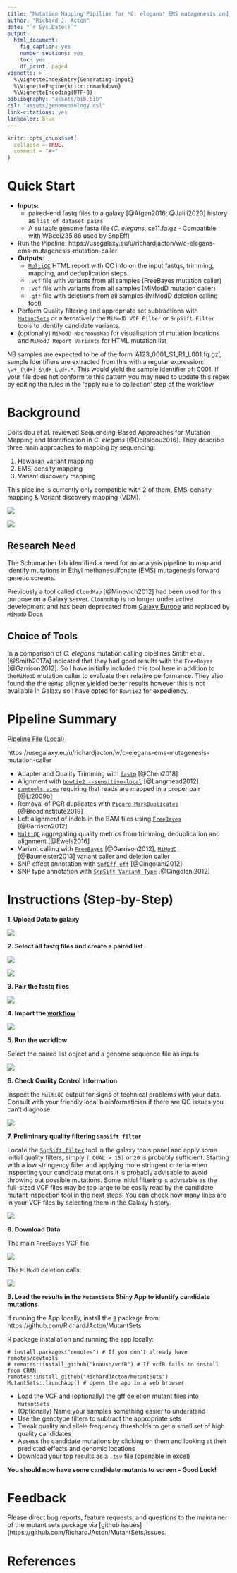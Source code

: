 ```yaml
---
title: "Mutation Mapping Pipiline for *C. elegans* EMS mutagenesis and Backcross Experiments"
author: "Richard J. Acton"
date: "`r Sys.Date()`"
output:
  html_document:
    fig_caption: yes
    number_sections: yes
    toc: yes
    df_print: paged
vignette: >
  %\VignetteIndexEntry{Generating-input}
  %\VignetteEngine{knitr::rmarkdown}
  %\VignetteEncoding{UTF-8}
bibliography: "assets/bib.bib"
csl: "assets/genomebiology.csl"
link-citations: yes
linkcolor: blue
---
```


```r
knitr::opts_chunk$set(
  collapse = TRUE,
  comment = "#>"
)
```
# Quick Start

- __Inputs:__ 
	- paired-end fastq files to a galaxy [@Afgan2016; @Jalili2020] history as `list of dataset pairs`
	- A suitable genome fasta file (*C. elegans*, ce11.fa.gz - Compatible with WBcel235.86 used by SnpEff)
- Run the Pipeline: https://usegalaxy.eu/u/richardjacton/w/c-elegans-ems-mutagenesis-mutation-caller
- __Outputs:__ 
	- [`MultiQC`](https://multiqc.info/) HTML report with QC info on the input fastqs, trimming, mapping, and deduplication steps.
	- `.vcf` file with variants from all samples (FreeBayes mutation caller)
	- `.vcf` file with variants from all samples (MiModD mutation caller)
	- `.gff` file with deletions from all samples (MiModD deletion calling tool)
- Perform Quality filtering and appropriate set subtractions with [`MutantSets`](https://github.com/RichardJActon/MutantSets) or alternatively the `MiModD VCF Filter` or `SnpSift Filter` tools to identify candidate variants.
- (optionally) `MiModD NacreousMap` for visualisation of mutation locations and `MiModD Report Variants` for HTML mutation list

NB samples are expected to be of the form 'A123_0001_S1_R1_L001.fq.gz', sample Identifiers are extracted from this with a regular expression: `\w+_(\d+)_S\d+_L\d+.*`. This would yield the sample identifier of: 0001. If your file does not conform to this pattern you may need to update this regex by editing the rules in the 'apply rule to collection' step of the workflow.

# Background

Doitsidou et al. reviewed Sequencing-Based Approaches for Mutation Mapping and Identification in *C. elegans* [@Doitsidou2016]. They describe three main approaches to mapping by sequencing:

1. Hawaiian variant mapping
2. EMS-density mapping
3. Variant discovery mapping

This pipeline is currently only compatible with 2 of them, EMS-density mapping & Variant discovery mapping (VDM).

![](graphics/Doitsidou2016_fig2.png)

![](graphics/Doitsidou2016_fig3.png)

## Research Need

The Schumacher lab identified a need for an analysis pipeline to map and identify mutations in Ethyl methanesulfonate (EMS) mutagenesis forward genetic screens.

Previously a tool called `CloudMap` [@Minevich2012] had been used for this purpose on a Galaxy server.
`CloundMap` is no longer under active development and has been deprecated from [Galaxy Europe](https://usegalaxy.eu/) and replaced by `MiModD` [Docs](https://mimodd.readthedocs.io/en/doc0.1.8/index.html)

## Choice of Tools

In a comparison of *C. elegans* mutation calling pipelines Smith et al. [@Smith2017a] indicated that they had good results with the `FreeBayes` [@Garrison2012].
So I have initially included this tool here in addition to the`MiModD` mutation caller to evaluate their relative performance.
They also found the the `BBMap` aligner yielded better results however this is not available in Galaxy so I have opted for `Bowtie2` for expediency.

# Pipeline Summary

[Pipeline File (Local)](assets/Galaxy-Workflow-EMS_Mutagenesis_Backcross_Mutation_Caller.ga)

https://usegalaxy.eu/u/richardjacton/w/c-elegans-ems-mutagenesis-mutation-caller

- Adapter and Quality Trimming with [`fastp`](https://github.com/OpenGene/fastp) [@Chen2018]
- Alignment with [`bowtie2 --sensitive-local`](https://github.com/BenLangmead/bowtie2) [@Langmead2012]
- [`samtools view`](https://github.com/samtools/samtools) requiring that reads are mapped in a proper pair [@Li2009b]
- Removal of PCR duplicates with [`Picard MarkDuplicates`](https://broadinstitute.github.io/picard/command-line-overview.html#MarkDuplicates) [@BroadInstitute2019]
- Left alignment of indels in the BAM files using [`FreeBayes`](https://github.com/ekg/freebayes) [@Garrison2012]
- [`MultiQC`](https://github.com/ewels/MultiQC) aggregating quality metrics from trimming, deduplication and alignment [@Ewels2016]
- Variant calling with [`FreeBayes`](https://github.com/ekg/freebayes) [@Garrison2012], [`MiModD`](https://mimodd.readthedocs.io/) [@Baumeister2013] variant caller and deletion caller
- SNP effect annotation with [`SnfEff eff`](http://snpeff.sourceforge.net/SnpEff.html) [@Cingolani2012]
- SNP type annotation with [`SnpSift Variant Type`](http://snpeff.sourceforge.net/SnpSift.html) [@Cingolani2012]

# Instructions (Step-by-Step)

__1. Upload Data to galaxy__

![](graphics/upload.png)

__2. Select all fastq files and create a paired list__

![](graphics/select-all.png)

![](graphics/build-list-paired-data.png)

__3. Pair the fastq files__

![](graphics/pairing-dialog.png)

__4. Import the [workflow](https://usegalaxy.eu/u/richardjacton/w/c-elegans-ems-mutagenesis-mutation-caller)__

![](graphics/import_workflow.png)

__5. Run the workflow__

Select the paired list object and a genome sequence file as inputs

![](graphics/run_workflow.png)

__6. Check Quality Control Information__

Inspect the `MultiQC` output for signs of technical problems with your data.
Consult with your friendly local bioinformatician if there are QC issues you can't diagnose.

![](graphics/view_multiqc.png)

__7. Preliminary quality filtering `SnpSift filter`__

Locate the [`SnpSift filter`](https://pcingola.github.io/SnpEff/SnpSift.html#filter) tool in the galaxy tools panel and apply some initial quality filters, simply `( QUAL > 15)` or `20` is probably sufficient. 
Starting with a low stringency filter and applying more stringent criteria when inspecting your candidate mutations it is probably advisable to avoid throwing out possible mutations.
Some initial filtering is advisable as the full-sized VCF files may be too large to be easily read by the candidate mutant inspection tool in the next steps.
You can check how many lines are in your VCF files by selecting them in the Galaxy history.

![](graphics/SnpSift_filter.png)

__8. Download Data__

The main `FreeBayes` VCF file:

![](graphics/Download_filtered_vcf.png)

The `MiModD` deletion calls:

![](graphics/Download_MiModD_deletions.png)

__9. Load the results in the `MutantSets` Shiny App to identify candidate mutations__

If running the App locally, install the [`R`](https://www.r-project.org/) package from: https://github.com/RichardJActon/MutantSets

R package installation and running the app locally:

```
# install.packages("remotes") # If you don't already have remotes/devtools
# remotes::install_github("knausb/vcfR") # If vcfR fails to install from CRAN
remotes::install_github("RichardJActon/MutantSets")
MutantSets::launchApp() # opens the app in a web browser
```

- Load the VCF and (optionally) the gff deletion mutant files into `MutantSets`
- (Optionally) Name your samples something easier to understand
- Use the genotype filters to subtract the appropriate sets
- Tweak quality and allele frequency thresholds to get a small set of high quality candidates
- Assess the candidate mutations by clicking on them and looking at their predicted effects and genomic locations
- Download your top results as a `.tsv` file (openable in excel)

__You should now have some candidate mutants to screen - Good Luck!__

# Feedback

Please direct bug reports, feature requests, and questions to the maintainer of the mutant sets package via [github issues](https://github.com/RichardJActon/MutantSets/issues. 

# References

